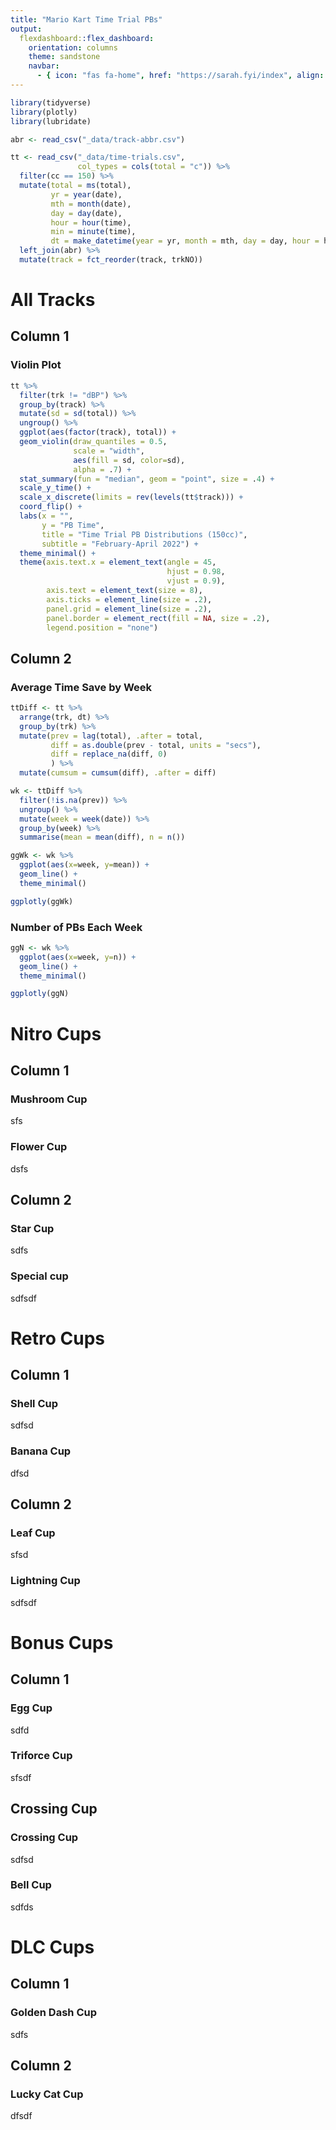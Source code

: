 ```yaml
---
title: "Mario Kart Time Trial PBs"
output:
  flexdashboard::flex_dashboard:
    orientation: columns
    theme: sandstone
    navbar:
      - { icon: "fas fa-home", href: "https://sarah.fyi/index", align: right}
---
```


```r
library(tidyverse)
library(plotly)
library(lubridate)
```

```r
abr <- read_csv("_data/track-abbr.csv") 

tt <- read_csv("_data/time-trials.csv", 
               col_types = cols(total = "c")) %>% 
  filter(cc == 150) %>% 
  mutate(total = ms(total),
         yr = year(date),
         mth = month(date),
         day = day(date),
         hour = hour(time),
         min = minute(time),
         dt = make_datetime(year = yr, month = mth, day = day, hour = hour, min = min)) %>% 
  left_join(abr) %>%
  mutate(track = fct_reorder(track, trkNO))
```

# All Tracks

## Column 1

### Violin Plot

```r
tt %>% 
  filter(trk != "dBP") %>% 
  group_by(track) %>% 
  mutate(sd = sd(total)) %>% 
  ungroup() %>% 
  ggplot(aes(factor(track), total)) +
  geom_violin(draw_quantiles = 0.5, 
              scale = "width",
              aes(fill = sd, color=sd),
              alpha = .7) + 
  stat_summary(fun = "median", geom = "point", size = .4) +
  scale_y_time() +
  scale_x_discrete(limits = rev(levels(tt$track))) +
  coord_flip() +
  labs(x = "",
       y = "PB Time",
       title = "Time Trial PB Distributions (150cc)",
       subtitle = "February-April 2022") +
  theme_minimal() +
  theme(axis.text.x = element_text(angle = 45,
                                   hjust = 0.98,
                                   vjust = 0.9),
        axis.text = element_text(size = 8),
        axis.ticks = element_line(size = .2),
        panel.grid = element_line(size = .2),
        panel.border = element_rect(fill = NA, size = .2),
        legend.position = "none")
```

## Column 2

### Average Time Save by Week

```r
ttDiff <- tt %>% 
  arrange(trk, dt) %>% 
  group_by(trk) %>% 
  mutate(prev = lag(total), .after = total,
         diff = as.double(prev - total, units = "secs"),
         diff = replace_na(diff, 0)
         ) %>% 
  mutate(cumsum = cumsum(diff), .after = diff)

wk <- ttDiff %>% 
  filter(!is.na(prev)) %>% 
  ungroup() %>% 
  mutate(week = week(date)) %>% 
  group_by(week) %>% 
  summarise(mean = mean(diff), n = n())

ggWk <- wk %>% 
  ggplot(aes(x=week, y=mean)) +
  geom_line() +
  theme_minimal()

ggplotly(ggWk)
```

### Number of PBs Each Week

```r
ggN <- wk %>% 
  ggplot(aes(x=week, y=n)) +
  geom_line() +
  theme_minimal()

ggplotly(ggN)
```



# Nitro Cups

## Column 1

### Mushroom Cup

sfs

### Flower Cup

dsfs

## Column 2

### Star Cup

sdfs

### Special cup

sdfsdf

# Retro Cups

## Column 1

### Shell Cup

sdfsd

### Banana Cup

dfsd

## Column 2

### Leaf Cup

sfsd

### Lightning Cup

sdfsdf

# Bonus Cups

## Column 1

### Egg Cup

sdfd

### Triforce Cup

sfsdf

## Crossing Cup

### Crossing Cup

sdfsd

### Bell Cup

sdfds

# DLC Cups

## Column 1

### Golden Dash Cup

sdfs

## Column 2

### Lucky Cat Cup

dfsdf